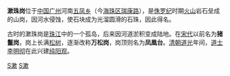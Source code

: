 {{not|漱珠岗（安海）}}
'''漱珠岗'''位于[[中国|中国]][[广州|广州]]河南[[五凤乡|五凤乡]]（今[[海珠区|海珠区]][[瑞康路|瑞康路]]），是[[侏罗纪|侏罗纪]]时期[[火山|火山]]岩石垒成的山岗，因河水侵蚀，使石块成为光溜圆滑的石珠，因此得名。

古时的漱珠岗是[[珠江|珠江]]中的一个孤岛，后来因河道淤积变成陆地。在[[宋代|宋代]]以前名为'''猪鬣岗'''，岗上长满[[松树|松树]]，逐渐改称'''万松岗'''，岗顶则名为'''凤凰台'''。[[清朝|清朝]][[道光|道光]]年间，[[道士|道士]][[李明彻|李明彻]]在此兴建[[纯阳观|纯阳观]]。
{{GD-stub}}
[[Category:广州市山峰|S漱]]
[[Category:海珠区|S漱]]